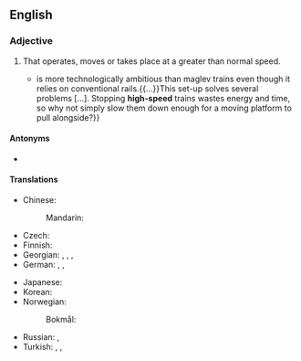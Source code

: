 {{also|highspeed}}
==English==

===Adjective===
{{en-adj|head=[[high]]-[[speed]]}}

# That operates, moves or takes place at a greater than normal speed.
#* {{quote-magazine|date=2013-06-01|volume=407|issue=8838
|page=13 (Technology Quarterly)|magazine={{w|The Economist}}
|title=[http://www.economist.com/news/technology-quarterly/21578516-transport-new-train-technologies-are-less-visible-and-spread-less-quickly Ideas coming down the track]
|passage=A “moving platform” scheme{{...}}is more technologically ambitious than maglev trains even though it relies on conventional rails.{{...}}This set-up solves several problems&nbsp;[&hellip;]. Stopping '''high-speed''' trains wastes energy and time, so why not simply slow them down enough for a moving platform to pull alongside?}}

====Antonyms====
* {{l|en|low-speed}}

====Translations====
{{trans-top|operates at greater than normal speed}}
* Chinese:
*: Mandarin: {{t+|cmn|高速|tr=gāosù|sc=Hani}}
* Czech: {{t+|cs|vysokorychlostní}}
* Finnish: {{t+|fi|nopea}}
* Georgian: , {{t|ka|მაღალსიჩქარიანი}} {{qualifier|internet connections or transport}}, {{t|ka|სწრაფმავალი}} {{qualifier|applies to transport only}}, {{t|ka|ჩქაროსნული}} {{qualifier|(applies to transport only}}
* German: {{t+|de|hochtourig}} {{qualifier|rotation}}, {{t|de|schnelllaufend}}, {{t|de|superschnell}}
{{trans-mid}}
* Japanese: {{t+|ja|高速|tr=こうそく, kōsoku|sc=Jpan}}
* Korean: {{t+|ko|고속|sc=Kore}}
* Norwegian:
*: Bokmål: {{t|nb|hurtiggående}}
* Russian: {{t+|ru|высо́коскоростно́й}}, {{t+|ru|скоростно́й}}
* Turkish: {{t|tr|yüksek devirli}} {{qualifier|rotation}}, {{t|tr|yüksek hızlı}}, {{t|tr|yüksek süratli}}
{{trans-bottom}}